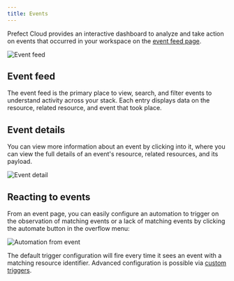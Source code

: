 ```yaml
---
title: Events
---
```



Prefect Cloud provides an interactive dashboard to analyze and take action on events that occurred in your workspace on the [event feed page](/2.8/concepts/events-and-resources/).

![Event feed](../img/ui/event-feed.png)

## Event feed <span class="badge beta"></span>

The event feed is the primary place to view, search, and filter events to understand activity across your stack. Each entry displays data on the resource, related resource, and event that took place.

## Event details

You can view more information about an event by clicking into it, where you can view the full details of an event's resource, related resources, and its payload.

![Event detail](../img/ui/event-detail.png)


## Reacting to events

From an event page, you can easily configure an automation to trigger on the observation of matching events or a lack of matching events by clicking the automate button in the overflow menu:

![Automation from event](../img/ui/automation-from-event.png)

The default trigger configuration will fire every time it sees an event with a matching resource identifier. Advanced configuration is possible via [custom triggers](/2.8/ui/automations/). 